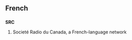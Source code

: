 ==French==

==={{abbreviation}}===
'''SRC'''
#Societ&eacute; Radio du Canada, a French-language network